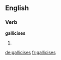 ==English==

===Verb===
'''gallicises'''

# {{third-person singular of|[[gallicise]]}}

[[de:gallicises]]
[[fr:gallicises]]